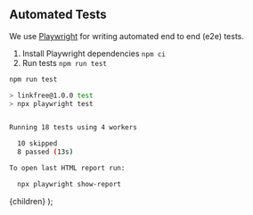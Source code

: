 
## Automated Tests

We use [Playwright](http://playwright.dev) for writing automated end to end (e2e) tests.

1. Install Playwright dependencies `npm ci`
1. Run tests `npm run test`

```bash
npm run test

> linkfree@1.0.0 test
> npx playwright test


Running 18 tests using 4 workers

  10 skipped
  8 passed (13s)

To open last HTML report run:

  npx playwright show-report
```

  <DocsLayout title="LinkFree Automated Tests Documentation">
    {children}
  </DocsLayout>
);
